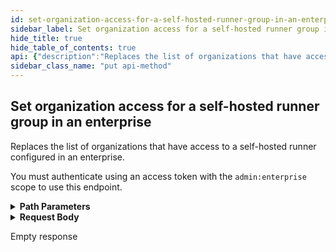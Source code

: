 ```yaml
---
id: set-organization-access-for-a-self-hosted-runner-group-in-an-enterprise
sidebar_label: Set organization access for a self-hosted runner group in an enterprise
hide_title: true
hide_table_of_contents: true
api: {"description":"Replaces the list of organizations that have access to a self-hosted runner configured in an enterprise.\n\nYou must authenticate using an access token with the `admin:enterprise` scope to use this endpoint.","externalDocs":{"description":"API method documentation","url":"https://docs.github.com/rest/reference/enterprise-admin#set-organization-access-to-a-self-hosted-runner-group-in-an-enterprise"},"operationId":"enterprise-admin/set-org-access-to-self-hosted-runner-group-in-enterprise","parameters":[{"description":"The slug version of the enterprise name. You can also substitute this value with the enterprise id.","in":"path","name":"enterprise","required":true,"schema":{"type":"string"}},{"description":"Unique identifier of the self-hosted runner group.","in":"path","name":"runner_group_id","required":true,"schema":{"type":"integer"}}],"requestBody":{"content":{"application/json":{"example":{"selected_organization_ids":[32,91]},"schema":{"properties":{"selected_organization_ids":{"description":"List of organization IDs that can access the runner group.","items":{"description":"Unique identifier of the organization.","type":"integer"},"type":"array"}},"required":["selected_organization_ids"],"type":"object"}}}},"responses":{"204":{"description":"Empty response"}},"tags":["enterprise-admin"],"x-github":{"category":"enterprise-admin","enabledForGitHubApps":false,"githubCloudOnly":false,"previews":[],"subcategory":"actions"},"method":"put","path":"/enterprises/{enterprise}/actions/runner-groups/{runner_group_id}/organizations","servers":[{"url":"https://api.github.com"}],"jsonRequestBodyExample":{"selected_organization_ids":[0]},"info":{"contact":{"name":"Support","url":"https://support.github.com/contact"},"description":"GitHub's v3 REST API.","license":{"name":"MIT","url":"https://spdx.org/licenses/MIT"},"termsOfService":"https://docs.github.com/articles/github-terms-of-service","title":"GitHub v3 REST API","version":"1.1.4","x-apisguru-categories":["collaboration","developer_tools"],"x-logo":{"url":"https://twitter.com/github/profile_image?size=original"},"x-origin":[{"format":"openapi","url":"https://raw.githubusercontent.com/github/rest-api-description/main/descriptions/api.github.com/api.github.com.json","version":"3.0"}],"x-providerName":"github.com"},"postman":{"name":"Set organization access for a self-hosted runner group in an enterprise","description":{"content":"Replaces the list of organizations that have access to a self-hosted runner configured in an enterprise.\n\nYou must authenticate using an access token with the `admin:enterprise` scope to use this endpoint.","type":"text/plain"},"url":{"path":["enterprises",":enterprise","actions","runner-groups",":runner_group_id","organizations"],"host":["{{baseUrl}}"],"query":[],"variable":[{"disabled":false,"description":{"content":"(Required) The slug version of the enterprise name. You can also substitute this value with the enterprise id.","type":"text/plain"},"type":"any","value":"","key":"enterprise"},{"disabled":false,"description":{"content":"(Required) Unique identifier of the self-hosted runner group.","type":"text/plain"},"type":"any","value":"","key":"runner_group_id"}]},"header":[{"key":"Content-Type","value":"application/json"}],"method":"PUT","body":{"mode":"raw","raw":"\"\"","options":{"raw":{"language":"json"}}}}}
sidebar_class_name: "put api-method"
---
```



## Set organization access for a self-hosted runner group in an enterprise



Replaces the list of organizations that have access to a self-hosted runner configured in an enterprise.

You must authenticate using an access token with the `admin:enterprise` scope to use this endpoint.

<details style={{"marginBottom":"1rem"}}><summary style={{}}><strong>Path Parameters</strong></summary><div><ul><ParamsItem className={"paramsItem"} param={{"description":"The slug version of the enterprise name. You can also substitute this value with the enterprise id.","in":"path","name":"enterprise","required":true,"schema":{"type":"string"}}}></ParamsItem><ParamsItem className={"paramsItem"} param={{"description":"Unique identifier of the self-hosted runner group.","in":"path","name":"runner_group_id","required":true,"schema":{"type":"integer"}}}></ParamsItem></ul></div></details><details style={{}}><summary style={{"textAlign":"left"}}><strong>Request Body</strong></summary><div style={{"textAlign":"left","marginLeft":"1rem"}}></div><ul style={{"marginLeft":"1rem"}}><SchemaItem collapsible={false} name={"selected_organization_ids"} required={true} schemaDescription={"List of organization IDs that can access the runner group."} schemaName={"integer[]"} qualifierMessage={undefined}></SchemaItem></ul></details><div><ApiTabs><TabItem label={"204"} value={"204"}><div>

Empty response

</div><div></div></TabItem></ApiTabs></div>
      